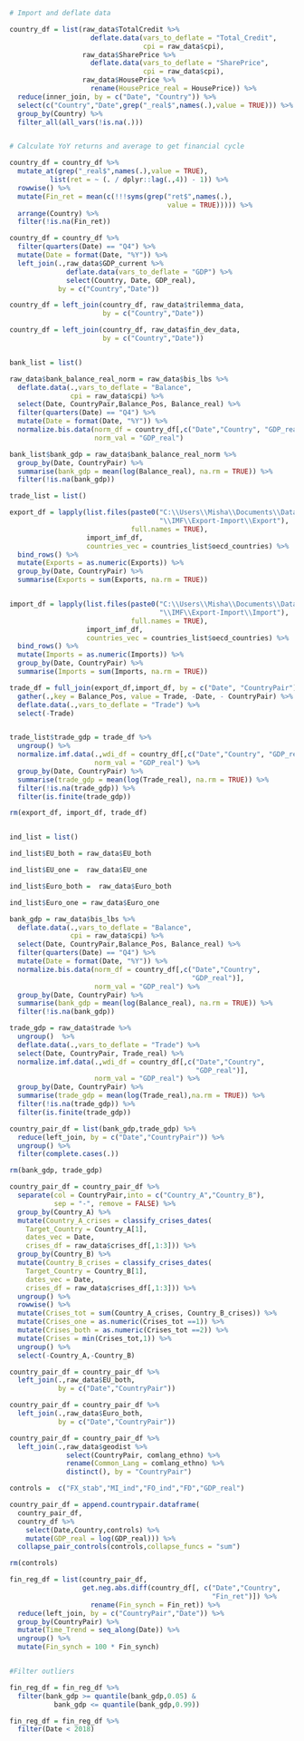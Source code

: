 
<!-- Construct Country level data frame -->

```r

# Import and deflate data

country_df = list(raw_data$TotalCredit %>% 
                    deflate.data(vars_to_deflate = "Total_Credit",
                                 cpi = raw_data$cpi),
                  raw_data$SharePrice %>% 
                    deflate.data(vars_to_deflate = "SharePrice",
                                 cpi = raw_data$cpi),
                  raw_data$HousePrice %>% 
                    rename(HousePrice_real = HousePrice)) %>%
  reduce(inner_join, by = c("Date", "Country")) %>% 
  select(c("Country","Date",grep("_real$",names(.),value = TRUE))) %>% 
  group_by(Country) %>% 
  filter_all(all_vars(!is.na(.)))


# Calculate YoY returns and average to get financial cycle

country_df = country_df %>% 
  mutate_at(grep("_real$",names(.),value = TRUE),
          list(ret = ~ (. / dplyr::lag(.,4)) - 1)) %>% 
  rowwise() %>% 
  mutate(Fin_ret = mean(c(!!!syms(grep("ret$",names(.),
                                       value = TRUE))))) %>% 
  arrange(Country) %>% 
  filter(!is.na(Fin_ret))

country_df = country_df %>%
  filter(quarters(Date) == "Q4") %>%
  mutate(Date = format(Date, "%Y")) %>%
  left_join(.,raw_data$GDP_current %>% 
              deflate.data(vars_to_deflate = "GDP") %>% 
              select(Country, Date, GDP_real),
            by = c("Country","Date"))

```


```r

country_df = left_join(country_df, raw_data$trilemma_data,
                       by = c("Country","Date"))

```


```r

country_df = left_join(country_df, raw_data$fin_dev_data,
                       by = c("Country","Date"))



```


<!-- Construct Country pair level data frame -->


```r

bank_list = list()

raw_data$bank_balance_real_norm = raw_data$bis_lbs %>% 
  deflate.data(.,vars_to_deflate = "Balance",
               cpi = raw_data$cpi) %>%
  select(Date, CountryPair,Balance_Pos, Balance_real) %>%
  filter(quarters(Date) == "Q4") %>% 
  mutate(Date = format(Date, "%Y")) %>% 
  normalize.bis.data(norm_df = country_df[,c("Date","Country", "GDP_real")],
                     norm_val = "GDP_real")

bank_list$bank_gdp = raw_data$bank_balance_real_norm %>% 
  group_by(Date, CountryPair) %>%
  summarise(bank_gdp = mean(log(Balance_real), na.rm = TRUE)) %>%
  filter(!is.na(bank_gdp))


```


```r

trade_list = list()

export_df = lapply(list.files(paste0("C:\\Users\\Misha\\Documents\\Data",
                                     "\\IMF\\Export-Import\\Export"),
                              full.names = TRUE),
                   import_imf_df,
                   countries_vec = countries_list$oecd_countries) %>%
  bind_rows() %>%
  mutate(Exports = as.numeric(Exports)) %>%
  group_by(Date, CountryPair) %>%
  summarise(Exports = sum(Exports, na.rm = TRUE))


import_df = lapply(list.files(paste0("C:\\Users\\Misha\\Documents\\Data",
                                     "\\IMF\\Export-Import\\Import"),
                              full.names = TRUE),
                   import_imf_df,
                   countries_vec = countries_list$oecd_countries) %>%
  bind_rows() %>%
  mutate(Imports = as.numeric(Imports)) %>%
  group_by(Date, CountryPair) %>%
  summarise(Imports = sum(Imports, na.rm = TRUE))

trade_df = full_join(export_df,import_df, by = c("Date", "CountryPair")) %>%
  gather(.,key = Balance_Pos, value = Trade, -Date, - CountryPair) %>%
  deflate.data(.,vars_to_deflate = "Trade") %>%
  select(-Trade)


trade_list$trade_gdp = trade_df %>%
  ungroup() %>%
  normalize.imf.data(.,wdi_df = country_df[,c("Date","Country", "GDP_real")],
                     norm_val = "GDP_real") %>%
  group_by(Date, CountryPair) %>%
  summarise(trade_gdp = mean(log(Trade_real), na.rm = TRUE)) %>%
  filter(!is.na(trade_gdp)) %>%
  filter(is.finite(trade_gdp))

rm(export_df, import_df, trade_df)



```


```r

ind_list = list()

ind_list$EU_both = raw_data$EU_both

ind_list$EU_one =  raw_data$EU_one

ind_list$Euro_both =  raw_data$Euro_both

ind_list$Euro_one = raw_data$Euro_one


```


```r

bank_gdp = raw_data$bis_lbs %>% 
  deflate.data(.,vars_to_deflate = "Balance",
               cpi = raw_data$cpi) %>%
  select(Date, CountryPair,Balance_Pos, Balance_real) %>%
  filter(quarters(Date) == "Q4") %>% 
  mutate(Date = format(Date, "%Y")) %>% 
  normalize.bis.data(norm_df = country_df[,c("Date","Country",
                                             "GDP_real")],
                     norm_val = "GDP_real") %>% 
  group_by(Date, CountryPair) %>%
  summarise(bank_gdp = mean(log(Balance_real), na.rm = TRUE)) %>%
  filter(!is.na(bank_gdp))

trade_gdp = raw_data$trade %>%
  ungroup()  %>% 
  deflate.data(.,vars_to_deflate = "Trade") %>% 
  select(Date, CountryPair, Trade_real) %>% 
  normalize.imf.data(.,wdi_df = country_df[,c("Date","Country",
                                              "GDP_real")],
                     norm_val = "GDP_real") %>%
  group_by(Date, CountryPair) %>%
  summarise(trade_gdp = mean(log(Trade_real),na.rm = TRUE)) %>%
  filter(!is.na(trade_gdp)) %>%
  filter(is.finite(trade_gdp))

country_pair_df = list(bank_gdp,trade_gdp) %>%
  reduce(left_join, by = c("Date","CountryPair")) %>% 
  ungroup() %>% 
  filter(complete.cases(.))

rm(bank_gdp, trade_gdp)


```


```r

country_pair_df = country_pair_df %>%
  separate(col = CountryPair,into = c("Country_A","Country_B"),
           sep = "-", remove = FALSE) %>%
  group_by(Country_A) %>%
  mutate(Country_A_crises = classify_crises_dates(
    Target_Country = Country_A[1],
    dates_vec = Date,
    crises_df = raw_data$crises_df[,1:3])) %>%
  group_by(Country_B) %>%
  mutate(Country_B_crises = classify_crises_dates(
    Target_Country = Country_B[1],
    dates_vec = Date,
    crises_df = raw_data$crises_df[,1:3])) %>%
  ungroup() %>%
  rowwise() %>%
  mutate(Crises_tot = sum(Country_A_crises, Country_B_crises)) %>%
  mutate(Crises_one = as.numeric(Crises_tot ==1)) %>%
  mutate(Crises_both = as.numeric(Crises_tot ==2)) %>%
  mutate(Crises = min(Crises_tot,1)) %>%
  ungroup() %>%
  select(-Country_A,-Country_B)

```


```r

country_pair_df = country_pair_df %>%
  left_join(.,raw_data$EU_both,
            by = c("Date","CountryPair"))

country_pair_df = country_pair_df %>%
  left_join(.,raw_data$Euro_both,
            by = c("Date","CountryPair"))

```


```r

country_pair_df = country_pair_df %>%
  left_join(.,raw_data$geodist %>%
              select(CountryPair, comlang_ethno) %>%
              rename(Common_Lang = comlang_ethno) %>%
              distinct(), by = "CountryPair")
```


```r

controls =  c("FX_stab","MI_ind","FO_ind","FD","GDP_real")

country_pair_df = append.countrypair.dataframe(
  country_pair_df,
  country_df %>%
    select(Date,Country,controls) %>%
    mutate(GDP_real = log(GDP_real))) %>%
  collapse_pair_controls(controls,collapse_funcs = "sum")

rm(controls)


```


<!-- Construct regression dataset -->

```r

fin_reg_df = list(country_pair_df,
                  get.neg.abs.diff(country_df[, c("Date","Country",
                                                  "Fin_ret")]) %>%
                    rename(Fin_synch = Fin_ret)) %>%
  reduce(left_join, by = c("CountryPair","Date")) %>%
  group_by(CountryPair) %>%
  mutate(Time_Trend = seq_along(Date)) %>%
  ungroup() %>%
  mutate(Fin_synch = 100 * Fin_synch)


#Filter outliers

fin_reg_df = fin_reg_df %>% 
  filter(bank_gdp >= quantile(bank_gdp,0.05) &
           bank_gdp <= quantile(bank_gdp,0.99))

fin_reg_df = fin_reg_df %>% 
  filter(Date < 2018)


```

